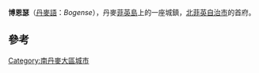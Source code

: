 {{Expand language|1=en|time=2020-11-27T08:08:41+00:00}}
{{Infobox settlement
| official_name   = 博恩瑟
| native_name     = Bogense
| settlement_type = 首府
| image_skyline   = Nordenskirker_Bogensex01.jpg
| pushpin_map     = Denmark
| coordinates     = {{coord|55|34|N|10|06|E|region:DK|display=inline,title}}
| subdivision_type  = 國家
| subdivision_name  = {{flag|Denmark}}
| subdivision_type1 = 大區
| subdivision_name1 = [[南丹麥大區|南丹麥大區]]
| subdivision_type2 = 自治市
| subdivision_name2 = [[北菲英自治市|北菲英自治市]]
| population      = 3,990人<ref>[https://m.statbank.dk/TableInfo/BY3?lang=en BY3: Population 1st January, by urban areas] The Mobile Statbank from [[Statistics_Denmark|Statistics Denmark]]</ref>
| timezone        = [[UTC+01:00|UTC+01:00]]
}}

'''博恩瑟'''（[[丹麥語|丹麥語]]：''Bogense''），丹麥[[菲英島|菲英島]]上的一座城鎮，[[北菲英自治市|北菲英自治市]]的首府。

== 參考 ==
{{reflist}}

[[Category:南丹麥大區城市|Category:南丹麥大區城市]]